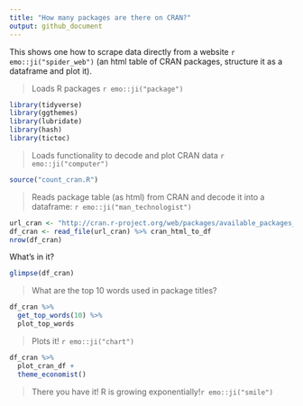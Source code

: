 ```yaml
---
title: "How many packages are there on CRAN?"
output: github_document
---
```


<!-- README.md is generated from README.Rmd. Please edit that file -->

This shows one how to scrape data directly from a website `r emo::ji("spider_web")` (an html table of CRAN packages, structure it as a dataframe and plot it).

>Loads R packages `r emo::ji("package")` 

```r
library(tidyverse)
library(ggthemes)
library(lubridate)
library(hash)
library(tictoc)
```

>Loads functionality to decode and plot CRAN data `r emo::ji("computer")`

```r
source("count_cran.R")
```

>Reads package table (as html) from CRAN and decode it into a dataframe: `r emo::ji("man_technologist")`

```r
url_cran <- "http://cran.r-project.org/web/packages/available_packages_by_date.html"
df_cran <- read_file(url_cran) %>% cran_html_to_df
nrow(df_cran)
```

What's in it?

```r
glimpse(df_cran)
```

>What are the top 10 words used in package titles?

```r
df_cran %>%
  get_top_words(10) %>%
  plot_top_words
```

>Plots it! `r emo::ji("chart")` 

```r
df_cran %>%
  plot_cran_df +
  theme_economist()
```

>There you have it! R is growing exponentially!`r emo::ji("smile")`